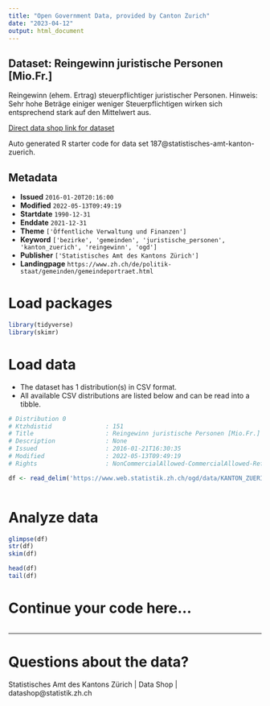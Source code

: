```yaml
---
title: "Open Government Data, provided by Canton Zurich"
date: "2023-04-12"
output: html_document
---
```


## Dataset: Reingewinn juristische Personen [Mio.Fr.]

Reingewinn (ehem. Ertrag) steuerpflichtiger juristischer Personen. Hinweis: Sehr hohe Beträge einiger weniger Steuerpflichtigen wirken sich entsprechend stark auf den Mittelwert aus.

[Direct data shop link for dataset](https://www.zh.ch/de/politik-staat/opendata.zhweb-noredirect.zhweb-cache.html#/datasets/187@statistisches-amt-kanton-zuerich)

Auto generated R starter code for data set 187@statistisches-amt-kanton-zuerich.

## Metadata

- **Issued** `2016-01-20T20:16:00`
- **Modified** `2022-05-13T09:49:19`
- **Startdate** `1990-12-31`
- **Enddate** `2021-12-31`
- **Theme** `['Öffentliche Verwaltung und Finanzen']`
- **Keyword** `['bezirke', 'gemeinden', 'juristische_personen', 'kanton_zuerich', 'reingewinn', 'ogd']`
- **Publisher** `['Statistisches Amt des Kantons Zürich']`
- **Landingpage** `https://www.zh.ch/de/politik-staat/gemeinden/gemeindeportraet.html`


# Load packages

```r

library(tidyverse)
library(skimr)

```

# Load data

-   The dataset has 1 distribution(s) in CSV format.
-   All available CSV distributions are listed below and can be read into a tibble.

```r

# Distribution 0
# Ktzhdistid               : 151
# Title                    : Reingewinn juristische Personen [Mio.Fr.]
# Description              : None
# Issued                   : 2016-01-21T16:30:35
# Modified                 : 2022-05-13T09:49:19
# Rights                   : NonCommercialAllowed-CommercialAllowed-ReferenceRequired

df <- read_delim('https://www.web.statistik.zh.ch/ogd/data/KANTON_ZUERICH_279.csv')



```

# Analyze data

```r

glimpse(df)
str(df)
skim(df)

head(df)
tail(df)

```

# Continue your code here...

```r

```

------------------------------------------------------------------------

# Questions about the data?

Statistisches Amt des Kantons Zürich | Data Shop | datashop@statistik.zh.ch

